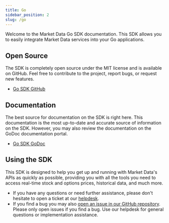 ```yaml
---
title: Go
sidebar_position: 2
slug: /go
---
```


Welcome to the Market Data Go SDK documentation. This SDK allows you to easily integrate Market Data services into your Go applications.

## Open Source

The SDK is completely open source under the MIT license and is available on GitHub. Feel free to contribute to the project, report bugs, or request new features.

- [Go SDK GitHub](https://github.com/MarketDataApp/sdk-go/)

## Documentation

The best source for documentation on the SDK is right here. This documentation is the most up-to-date and accurate source of information on the SDK. However, you may also review the documentation on the GoDoc documentation portal.

- [Go SDK GoDoc](https://pkg.go.dev/github.com/MarketDataApp/sdk-go)

## Using the SDK

This SDK is designed to help you get up and running with Market Data's APIs as quickly as possible, providing you with all the tools you need to access real-time stock and options prices, historical data, and much more.

- If you have any questions or need further assistance, please don't hesitate to open a ticket at our [helpdesk](https://www.marketdata.app/dashboard/). 
- If you find a bug you may also [open an issue in our GitHub repository](https://github.com/MarketDataApp/sdk-go/issues). Please only open issues if you find a bug. Use our helpdesk for general questions or implementation assistance.
